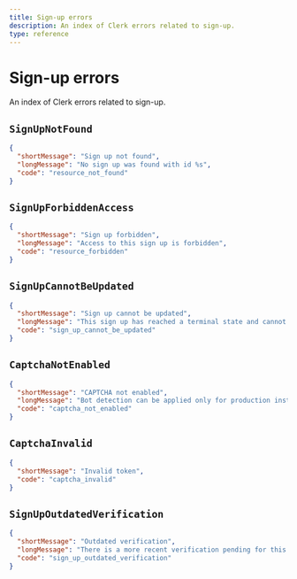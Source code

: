 ```yaml
---
title: Sign-up errors
description: An index of Clerk errors related to sign-up.
type: reference
---
```


# Sign-up errors 

An index of Clerk errors related to sign-up.

## `SignUpNotFound`
```json
{
  "shortMessage": "Sign up not found",
  "longMessage": "No sign up was found with id %s",
  "code": "resource_not_found"
}
```

## `SignUpForbiddenAccess`
```json
{
  "shortMessage": "Sign up forbidden",
  "longMessage": "Access to this sign up is forbidden",
  "code": "resource_forbidden"
}
```

## `SignUpCannotBeUpdated`
```json
{
  "shortMessage": "Sign up cannot be updated",
  "longMessage": "This sign up has reached a terminal state and cannot be updated",
  "code": "sign_up_cannot_be_updated"
}
```

## `CaptchaNotEnabled`
```json
{
  "shortMessage": "CAPTCHA not enabled",
  "longMessage": "Bot detection can be applied only for production instances which have enabled CAPTCHA.",
  "code": "captcha_not_enabled"
}
```

## `CaptchaInvalid`
```json
{
  "shortMessage": "Invalid token",
  "code": "captcha_invalid"
}
```

## `SignUpOutdatedVerification`
```json
{
  "shortMessage": "Outdated verification",
  "longMessage": "There is a more recent verification pending for this signup. Try attempting the verification again.",
  "code": "sign_up_outdated_verification"
}
```
